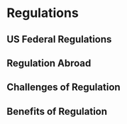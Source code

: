# Regulations

## US Federal Regulations


## Regulation Abroad


## Challenges of Regulation


## Benefits of Regulation 




